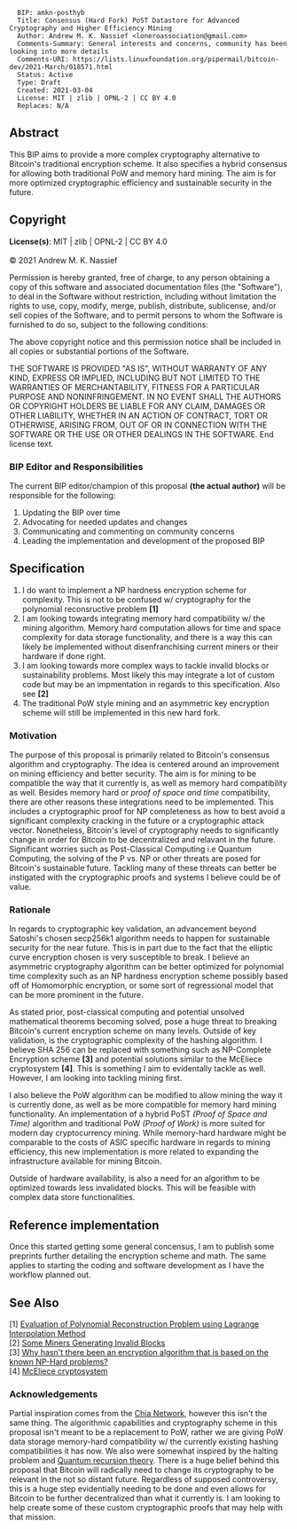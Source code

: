 <pre>
  BIP: amkn-posthyb
  Title: Consensus (Hard Fork) PoST Datastore for Advanced Cryptography and Higher Efficiency Mining
  Author: Andrew M. K. Nassief <loneroassociation@gmail.com>
  Comments-Summary: General interests and concerns, community has been looking into more details
  Comments-URI: https://lists.linuxfoundation.org/pipermail/bitcoin-dev/2021-March/018571.html
  Status: Active
  Type: Draft
  Created: 2021-03-04
  License: MIT | zlib | OPNL-2 | CC BY 4.0
  Replaces: N/A
</pre>

==Abstract==
This BIP aims to provide a more complex cryptography alternative to Bitcoin's traditional encryption scheme. It also specifies a hybrid consensus for allowing both traditional PoW and memory hard mining. The aim is for more optimized cryptographic efficiency and sustainable security in the future.

==Copyright==
'''License(s)''': MIT | zlib | OPNL-2 | CC BY 4.0
<br>
<br>
© 2021 Andrew M. K. Nassief

Permission is hereby granted, free of charge, to any person obtaining a copy of this software and associated documentation files (the "Software"), to deal in the Software without restriction, including without limitation the rights to use, copy, modify, merge, publish, distribute, sublicense, and/or sell copies of the Software, and to permit persons to whom the Software is furnished to do so, subject to the following conditions:

The above copyright notice and this permission notice shall be included in all copies or substantial portions of the Software.

THE SOFTWARE IS PROVIDED "AS IS", WITHOUT WARRANTY OF ANY KIND, EXPRESS OR IMPLIED, INCLUDING BUT NOT LIMITED TO THE WARRANTIES OF MERCHANTABILITY, FITNESS FOR A PARTICULAR PURPOSE AND NONINFRINGEMENT. IN NO EVENT SHALL THE AUTHORS OR COPYRIGHT HOLDERS BE LIABLE FOR ANY CLAIM, DAMAGES OR OTHER LIABILITY, WHETHER IN AN ACTION OF CONTRACT, TORT OR OTHERWISE, ARISING FROM, OUT OF OR IN CONNECTION WITH THE SOFTWARE OR THE USE OR OTHER DEALINGS IN THE SOFTWARE.
End license text.

===BIP Editor and Responsibilities===
The current BIP editor/champion of this proposal '''(the actual author)''' will be responsible for the following:
# Updating the BIP over time
# Advocating for needed updates and changes
# Communicating and commenting on community concerns
# Leading the implementation and development of the proposed BIP

==Specification==
# I do want to implement a NP hardness encryption scheme for complexity. This is not to be confused w/ cryptography for the polynomial reconsructive problem '''[1]'''
# I am looking towards integrating memory hard compatibility w/ the mining algorithm. Memory hard computation allows for time and space complexity for data storage functionality, and there is a way this can likely be implemented without disenfranchising current miners or their hardware if done right.
# I am looking towards more complex ways to tackle invalid blocks or sustainability problems. Most likely this may integrate a lot of custom code but may be an impmentation in regards to this specification. Also see '''[2]'''
# The traditional PoW style mining and an asymmetric key encryption scheme will still be implemented in this new hard fork.

===Motivation===
The purpose of this proposal is primarily related to Bitcoin's consensus algorithm and cryptography. The idea is centered around an improvement on mining efficiency and better security. The aim is for mining to be compatible the way that it currently is, as well as memory hard compatibility as well. Besides memory hard or ''proof of space and time'' compatibility, there are other reasons these integrations need to be implemented. This includes a cryptographic proof for NP completeness as how to best avoid a significant complexity cracking in the future or a cryptographic attack vector. Nonetheless, Bitcoin's  level of cryptography needs to significantly change in order for Bitcoin to be decentralized and relavant in the future. Significant worries such as Post-Classical Computing i.e Quantum Computing, the solving of the P vs. NP or other threats are posed for Bitcoin's sustainable future. Tackling many of these threats can better be instigated with the cryptographic proofs and systems I believe could be of value.

===Rationale=== 
In regards to cryptographic key validation, an advancement beyond Satoshi's chosen secp256k1 algorithm needs to happen for sustainable security for the near future. This is in part due to the fact that the elliptic curve encryption chosen is very susceptible to break. I believe an asymmetric cryptography algorithm can be better optimized for polynomial time complexity such as an NP hardness encryption scheme possibly based off of Homomorphic encryption, or some sort of regressional model that can be more prominent in the future.

As stated prior, post-classical computing and potential unsolved mathematical theorems becoming solved, pose a huge threat to breaking Bitcoin's current encryption scheme on many levels. Outside of key validation, is the cryptographic complexity of the hashing algorithm. I believe SHA 256 can be replaced with something such as NP-Complete Encryption scheme '''[3]''' and potential solutions similar to the McEliece cryptosystem '''[4]'''. This is something I aim to evidentally tackle as well. However, I am looking into tackling mining first.

I also believe the PoW algorithm can be modified to allow mining the way it is currently done, as well as be more compatible for memory hard mining functionality. An implementation of a hybrid PoST ''(Proof of Space and Time)'' algorithm and traditional PoW ''(Proof of Work)'' is more suited for modern day cryptocurrency mining. While memory-hard hardware might be comparable to the costs of ASIC specific hardware in regards to mining efficiency, this new implementation is more related to expanding the infrastructure available for mining Bitcoin. 

Outside of hardware availability, is also a need for an algorithm to be optimized towards less invalidated blocks. This will be feasible with complex data store functionalities.

==Reference implementation==
Once this started getting some general concensus, I am to publish some preprints further detailing the encryption scheme and math. The same applies to starting the coding and software development as I have the workflow planned out.

==See Also==
[1] [https://ieeexplore.ieee.org/document/1684586 Evaluation of Polynomial Reconstruction Problem using Lagrange Interpolation Method]
<br>
[2] [https://bitcoin.org/en/alert/2015-07-04-spv-mining#cause Some Miners Generating Invalid Blocks]
<br>
[3] [https://cs.stackexchange.com/questions/356/why-hasnt-there-been-an-encryption-algorithm-that-is-based-on-the-known-np-hard Why hasn't there been an encryption algorithm that is based on the known NP-Hard problems?]
<br>
[4] [https://en.wikipedia.org/wiki/McEliece_cryptosystem McEliece cryptosystem]

===Acknowledgements===
Partial inspiration comes from the [https://www.chia.net/ Chia Network], however this isn't the same thing. The algorithmic capabilities and cryptography scheme in this proposal isn't meant to be a replacement to PoW, rather we are giving PoW data storage memory-hard compatibility w/ the currently existing hashing compatibilities it has now. We also were somewhat inspired by the halting problem and [http://citeseerx.ist.psu.edu/viewdoc/summary?doi=10.1.1.263.9717 Quantum recursion theory]. There is a huge belief behind this proposal that Bitcoin will radically need to change its cryptography to be relevant in the not so distant future. Regardless of supposed controversy, this is a huge step evidentially needing to be done and even allows for Bitcoin to be further decentralized than what it currently is. I am looking to help create some of these custom cryptographic proofs that may help with that mission.
